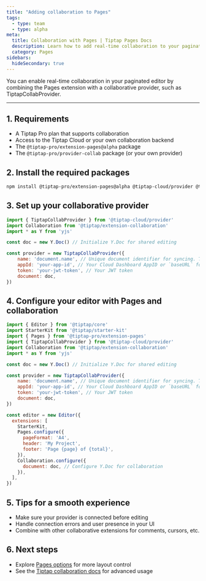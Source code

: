 ```yaml
---
title: "Adding collaboration to Pages"
tags:
  - type: team
  - type: alpha
meta:
  title: Collaboration with Pages | Tiptap Pages Docs
  description: Learn how to add real-time collaboration to your paginated editor using the Pages extension.
  category: Pages
sidebars:
  hideSecondary: true
---
```



You can enable real-time collaboration in your paginated editor by combining the Pages extension with a collaborative provider, such as TiptapCollabProvider.

<CodeDemo isPro src="https://deploy-preview-369--tiptap-pro.netlify.app/preview/extensions/pagescollaboration" />

---

## 1. Requirements
- A Tiptap Pro plan that supports collaboration
- Access to the Tiptap Cloud or your own collaboration backend
- The `@tiptap-pro/extension-pages@alpha` package
- The `@tiptap-pro/provider-collab` package (or your own provider)

## 2. Install the required packages

```bash
npm install @tiptap-pro/extension-pages@alpha @tiptap-cloud/provider @tiptap/extension-collaboration
```

## 3. Set up your collaborative provider

```js
import { TiptapCollabProvider } from '@tiptap-cloud/provider'
import Collaboration from '@tiptap/extension-collaboration'
import * as Y from 'yjs'

const doc = new Y.Doc() // Initialize Y.Doc for shared editing

const provider = new TiptapCollabProvider({
    name: 'document.name', // Unique document identifier for syncing. This is your document name.
    appId: 'your-app-id', // Your Cloud Dashboard AppID or `baseURL` for on-premises
    token: 'your-jwt-token', // Your JWT token
    document: doc,
})

```

## 4. Configure your editor with Pages and collaboration

```js
import { Editor } from '@tiptap/core'
import StarterKit from '@tiptap/starter-kit'
import { Pages } from '@tiptap-pro/extension-pages'
import { TiptapCollabProvider } from '@tiptap-cloud/provider'
import Collaboration from '@tiptap/extension-collaboration'
import * as Y from 'yjs'

const doc = new Y.Doc() // Initialize Y.Doc for shared editing

const provider = new TiptapCollabProvider({
    name: 'document.name', // Unique document identifier for syncing. This is your document name.
    appId: 'your-app-id', // Your Cloud Dashboard AppID or `baseURL` for on-premises
    token: 'your-jwt-token', // Your JWT token
    document: doc,
})

const editor = new Editor({
  extensions: [
    StarterKit,
    Pages.configure({
      pageFormat: 'A4',
      header: 'My Project',
      footer: 'Page {page} of {total}',
    }),
    Collaboration.configure({
      document: doc, // Configure Y.Doc for collaboration
    }),
  ],
})
```

## 5. Tips for a smooth experience
- Make sure your provider is connected before editing
- Handle connection errors and user presence in your UI
- Combine with other collaborative extensions for comments, cursors, etc.

## 6. Next steps
- Explore [Pages options](/pages/core-concepts/options) for more layout control
- See the [Tiptap collaboration docs](https://tiptap.dev/collaboration) for advanced usage 